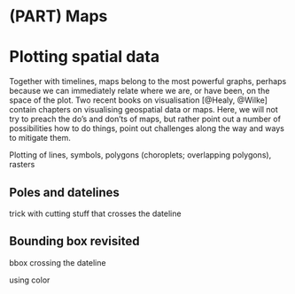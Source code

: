 # (PART) Maps {-}

# Plotting spatial data

Together with timelines, maps belong to the most powerful graphs,
perhaps because we can immediately relate where we are, or have
been, on the space of the plot. Two recent books on visualisation
[@Healy, @Wilke] contain chapters on visualising geospatial data or
maps. Here, we will not try to preach the do's and don'ts of maps,
but rather point out a number of possibilities how to do things,
point out challenges along the way and ways to mitigate them.


Plotting of lines, symbols, polygons (choroplets; overlapping polygons), rasters

## Poles and datelines

trick with cutting stuff that crosses the dateline

## Bounding box revisited 

bbox crossing the dateline

using color
